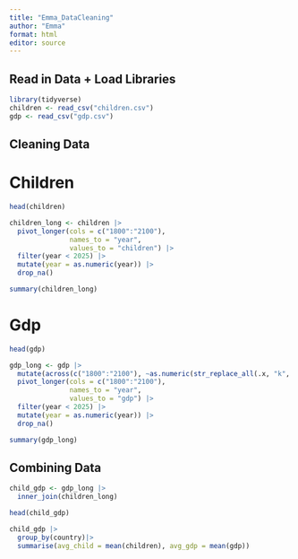 ```yaml
---
title: "Emma_DataCleaning"
author: "Emma"
format: html
editor: source
---
```


## Read in Data + Load Libraries
```r
library(tidyverse)
children <- read_csv("children.csv")
gdp <- read_csv("gdp.csv")
```
## Cleaning Data

# Children
```r
head(children)

children_long <- children |>
  pivot_longer(cols = c("1800":"2100"),
               names_to = "year",
               values_to = "children") |>
  filter(year < 2025) |>
  mutate(year = as.numeric(year)) |>
  drop_na()

summary(children_long)
```

# Gdp
```r
head(gdp)

gdp_long <- gdp |>
  mutate(across(c("1800":"2100"), ~as.numeric(str_replace_all(.x, "k", ""))))|>
  pivot_longer(cols = c("1800":"2100"),
               names_to = "year",
               values_to = "gdp") |>
  filter(year < 2025) |>
  mutate(year = as.numeric(year)) |>
  drop_na()

summary(gdp_long)
```
## Combining Data
```r
child_gdp <- gdp_long |>
  inner_join(children_long)

head(child_gdp)

child_gdp |>
  group_by(country)|>
  summarise(avg_child = mean(children), avg_gdp = mean(gdp))
```


